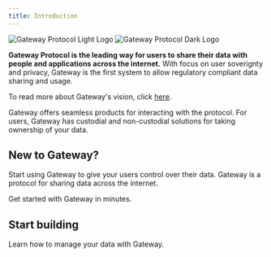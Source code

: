 ```yaml
---
title: Introduction
---
```


<img
  className="block dark:hidden"
  src="/logo/light.svg"
  alt="Gateway Protocol Light Logo "
/>
<img
  className="hidden dark:block"
  src="/logo/dark.svg"
  alt="Gateway Protocol Dark Logo"
/>

**Gateway Protocol is the leading way for users to share their data with people and applications across the internet.** With focus on user soverignty and privacy, Gateway is the first system to allow regulatory compliant data sharing and usage.

To read more about Gateway's vision, click [here](/).

Gateway offers seamless products for interacting with the protocol. For users, Gateway has custodial and non-custodial solutions for taking ownership of your data.

## New to Gateway?

Start using Gateway to give your users control over their data. Gateway is a protocol for sharing data across the internet.

<CardGroup cols={2}>
  <Card title="Quickstart" icon="play" href="/quickstart">
    Get started with Gateway in minutes.
  </Card>
</CardGroup>

## Start building

Learn how to manage your data with Gateway.
